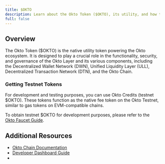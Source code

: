 ```yaml
---
title: $OKTO
description: Learn about the Okto Token ($OKTO), its utility, and how to get testnet tokens
full: false
---
```



## Overview

The Okto Token ($OKTO) is the native utility token powering the Okto ecosystem. It is designed to play a crucial role in the functionality, security, and governance of the Okto Layer and its various components, including the Decentralized Wallet Network (DWN), Unified Liquidity Layer (ULL), Decentralized Transaction Network (DTN), and the Okto Chain.

### Getting Testnet Tokens

<Callout type="info">
For development and testing purposes, you can use Okto Credits (testnet $OKTO). These tokens function as the native fee token on the Okto Testnet, similar to gas tokens on EVM-compatible chains.
</Callout>

To obtain testnet $OKTO for development purposes, please refer to the [Okto Faucet Guide](/docs/developer-admin-dashboard/okto-faucet).

## Additional Resources

- [Okto Chain Documentation](/docs/okto-layer/okto-chain)
- [Developer Dashboard Guide](/docs/developer-admin-dashboard)
- [](/docs/supported-chains)
